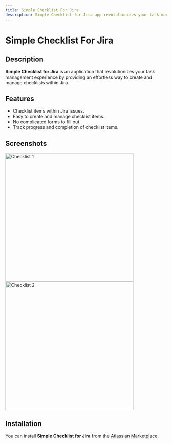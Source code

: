 ```yaml
---
title: Simple Checklist For Jira
description: Simple Checklist for Jira app revolutionizes your task management experience by providing an effortless way to create and manage checklists within Jira.
---
```


# Simple Checklist For Jira

## Description

**Simple Checklist for Jira** is an application that revolutionizes your task management experience by providing an effortless way to create and manage checklists within Jira.

## Features

- Checklist items within Jira issues.
- Easy to create and manage checklist items.
- No complicated forms to fill out.
- Track progress and completion of checklist items.

## Screenshots

<Image src="https://nizukshya.com/simple-checklist/app-checklist.jpg" alt="Checklist 1" caption="Screenshot 1" width="400" height="400" />
<Image src="https://nizukshya.com/simple-checklist/app-checklist-2.png" alt="Checklist 2" caption="Screenshot 2 " width="400" height="400" />

## Installation

You can install **Simple Checklist for Jira** from the [Atlassian Marketplace](https://marketplace.atlassian.com/apps/1231675/simple-checklist-for-jira?hosting=cloud&tab=overview).
